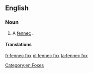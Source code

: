 ==English==

===Noun===
{{en-noun|sg=[[fennec]] [[fox]]|es}}

# A [[fennec]] {{gloss|fox}}.

====Translations====
{{trans-see|fox|fennec}}

[[Category:en:Foxes]]

[[fr:fennec fox]]
[[pl:fennec fox]]
[[ta:fennec fox]]